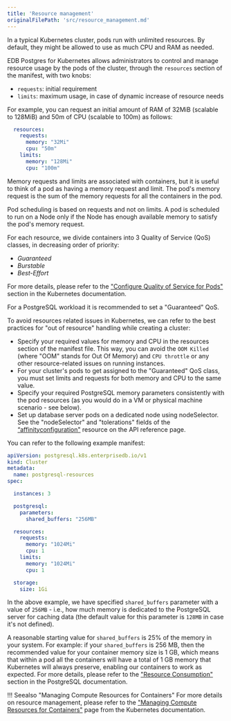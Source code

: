 ```yaml
---
title: 'Resource management'
originalFilePath: 'src/resource_management.md'
---
```


In a typical Kubernetes cluster, pods run with unlimited resources. By default,
they might be allowed to use as much CPU and RAM as needed.

EDB Postgres for Kubernetes allows administrators to control and manage resource usage by the pods of the cluster,
through the `resources` section of the manifest, with two knobs:

-   `requests`: initial requirement
-   `limits`: maximum usage, in case of dynamic increase of resource needs

For example, you can request an initial amount of RAM of 32MiB (scalable to 128MiB) and 50m of CPU (scalable to 100m)
as follows:

```yaml
  resources:
    requests:
      memory: "32Mi"
      cpu: "50m"
    limits:
      memory: "128Mi"
      cpu: "100m"
```

Memory requests and limits are associated with containers, but it is useful to think of a pod as having a memory request
and limit. The pod's memory request is the sum of the memory requests for all the containers in the pod.

Pod scheduling is based on requests and not on limits. A pod is scheduled to run on a Node only if the Node has enough
available memory to satisfy the pod's memory request.

For each resource, we divide containers into 3 Quality of Service (QoS) classes, in decreasing order of priority:

-   *Guaranteed*
-   *Burstable*
-   *Best-Effort*

For more details, please refer to the ["Configure Quality of Service for Pods"](https://kubernetes.io/docs/tasks/configure-pod-container/quality-service-pod/#qos-classes)
section in the Kubernetes documentation.

For a PostgreSQL workload it is recommended to set a "Guaranteed" QoS.

To avoid resources related issues in Kubernetes, we can refer to the best practices for "out of resource" handling
while creating a cluster:

-   Specify your required values for memory and CPU in the resources section of the manifest file.
    This way, you can avoid the `OOM Killed` (where "OOM" stands for Out Of Memory) and `CPU throttle` or any other
    resource-related issues on running instances.
-   For your cluster's pods to get assigned to the "Guaranteed" QoS class, you must set limits and requests
    for both memory and CPU to the same value.
-   Specify your required PostgreSQL memory parameters consistently with the pod resources (as you would do
    in a VM or physical machine scenario - see below).
-   Set up database server pods on a dedicated node using nodeSelector.
    See the "nodeSelector" and "tolerations" fields of the
    [“affinityconfiguration"](api_reference.md#affinityconfiguration) resource on the API reference page.

You can refer to the following example manifest:

```yaml
apiVersion: postgresql.k8s.enterprisedb.io/v1
kind: Cluster
metadata:
  name: postgresql-resources
spec:

  instances: 3

  postgresql:
    parameters:
      shared_buffers: "256MB"

  resources:
    requests:
      memory: "1024Mi"
      cpu: 1
    limits:
      memory: "1024Mi"
      cpu: 1

  storage:
    size: 1Gi
```

In the above example, we have specified `shared_buffers` parameter with a value of `256MB` - i.e., how much memory is
dedicated to the PostgreSQL server for caching data (the default value for this parameter is `128MB` in case
it's not defined).

A reasonable starting value for `shared_buffers` is 25% of the memory in your system.
For example: if your `shared_buffers` is 256 MB, then the recommended value for your container memory size is 1 GB,
which means that within a pod all the containers will have a total of 1 GB memory that Kubernetes will always preserve,
enabling our containers to work as expected.
For more details, please refer to the ["Resource Consumption"](https://www.postgresql.org/docs/current/runtime-config-resource.html)
section in the PostgreSQL documentation.

!!! Seealso "Managing Compute Resources for Containers"
    For more details on resource management, please refer to the
    ["Managing Compute Resources for Containers"](https://kubernetes.io/docs/concepts/configuration/manage-compute-resources-container/)
    page from the Kubernetes documentation.